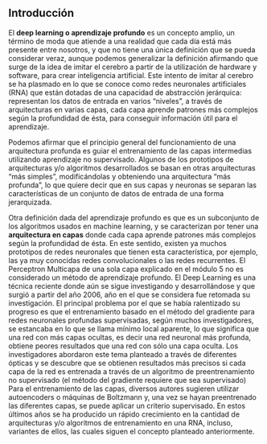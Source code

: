## Introducción

El **deep learning o aprendizaje profundo** es un concepto amplio, un término de moda que atiende a una realidad que cada día está más presente entre nosotros, y que no tiene una única definición que se pueda considerar veraz, aunque podemos generalizar la definición afirmando que surge de la idea de imitar el cerebro a partir de la utilización de hardware y software, para crear inteligencia artificial. Este intento de imitar al cerebro se ha plasmado en lo que se conoce como redes neuronales artificiales (RNA) que están dotadas de una capacidad de abstracción jerárquica: representan los datos de entrada en varios "niveles", a través de arquitecturas en varias capas, cada capa aprende patrones más complejos según la profundidad de ésta, para conseguir información útil para el aprendizaje.

Podemos afirmar que el principio general del funcionamiento de una arquitectura profunda es guiar el entrenamiento de las capas intermedias utilizando aprendizaje no supervisado. Algunos de los prototipos de arquitecturas y/o algoritmos desarrollados se basan en otras arquitecturas "más simples", modificándolas y obteniendo una arquitectura "más profunda", lo que quiere decir que en sus capas y neuronas se separan las características de un conjunto de datos de entrada de una forma jerarquizada.

Otra definición dada del aprendizaje profundo es que es un subconjunto de los algoritmos usados en machine learning, y se caracterizan por tener una **arquitectura en capas** donde cada capa aprende patrones más complejos según la profundidad de ésta. En este sentido, existen ya muchos prototipos de redes neuronales que tienen esta característica, por ejemplo, las ya muy conocidas redes convolucionales o las redes recurrentes. El Perceptron Multicapa de una sola capa explicado en el módulo 5 no es considerado un método de aprendizaje profundo. El Deep Learning es una técnica reciente donde aún se sigue investigando y desarrollándose y que surgió a partir del año 2006, año en el que se considera fue retomada su investigación. El principal problema por el que se había ralentizado su progreso es que el entrenamiento basado en el método del gradiente para redes neuronales profundas supervisadas, según muchos investigadores, se estancaba en lo que se llama mínimo local aparente, lo que significa que una red con más capas ocultas, es decir una red neuronal más profunda, obtiene peores resultados que una red con sólo una capa oculta. Los investigadores abordaron este tema planteado a través de diferentes ópticas y se descubre que se obtienen resultados más precisos si cada capa de la red es entrenada a través de un algoritmo de preentrenamiento no supervisado (el método del gradiente requiere que sea supervisado) Para el entrenamiento de las capas, diversos autores sugieren utilizar autoencoders o máquinas de Boltzmann y, una vez se hayan preentrenado las diferentes capas, se puede aplicar un criterio supervisado. En estos últimos años se ha producido un rápido crecimiento en la cantidad de arquitecturas y/o algoritmos de entrenamiento en una RNA, incluso, variantes de ellos, las cuales siguen el concepto planteado anteriormente.
